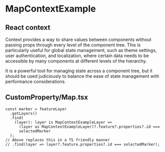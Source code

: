 
<Meta of={MapContextExampleStories} />

# MapContextExample

## React context

Context provides a way to share values between components without passing props through every level of the component tree. This is particularly useful for global state management, such as theme settings, user authentication, and localization, where certain data needs to be accessible by many components at different levels of the hierarchy.

It is a powerful tool for managing state across a component tree, but it should be used judiciously to balance the ease of state management with performance considerations.


## CustomProperty/Map.tsx
```
const marker = featureLayer
  .getLayers()
  .find(
    (layer): layer is MapContextExampleLayer =>
      (layer as MapContextExampleLayer)?.feature?.properties?.id ===
      selectedMarker
  );
// Above replaces this in a TS friendly manner
// .find(layer => layer?.feature.properties?.id === selectedMarker);
```

